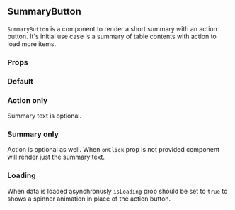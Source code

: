 

<Meta title="SummaryButton" component={SummaryButton} />

## SummaryButton

`SummaryButton` is a component to render a short summary with an action button. It's initial use case is a summary of table contents with action to load more items.

### Props

<ArgsTable of={SummaryButton} />

### Default


<Canvas>
  <Story name="Default">
    <SummaryButton summary="Showing 15 out of 100 items." label="Show more" onClick={doNothing} />
  </Story>
</Canvas>

### Action only

Summary text is optional.

<Canvas>
  <Story name="Action only">
    <SummaryButton label="Show more items" onClick={doNothing} />
  </Story>
</Canvas>

### Summary only

Action is optional as well. When `onClick` prop is not provided component will render just the summary text.

<Canvas>
  <Story name="Summary only">
    <SummaryButton summary="Showing 100 out of 100 items." label="Show more items" />
  </Story>
</Canvas>

### Loading

When data is loaded asynchronusly `isLoading` prop should be set to `true` to shows a spinner animation in place of the action button.

<Canvas>
  <Story name="Loading">
    <SummaryButton summary="Showing 15 out of 100 items." label="Show more items" isLoading onClick={doNothing} />
  </Story>
</Canvas>
